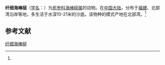 {{Speciesbox
| name = 纤细海棒槌
| status = 
| status_system = 
| image = 
| genus = Paracaudina
| species = delicata
| authority = (Pawson et Liao, 1992)<ref name='id12737'>{{cite web| url =http://www.bioinfo.cn/db05/BjdwSpecies.php?action=view&id=12737| title =纤细海棒槌| work =《中国动物物种编目数据库》| publisher =中国科学院微生物研究所| author =中国科学院动物研究所| accessdate =2009-04-28| deadurl =yes| archiveurl =https://web.archive.org/web/20160305074548/http://www.bioinfo.cn/db05/BjdwSpecies.php?action=view&id=12737| archivedate =2016-03-05}}</ref>
}}

'''纤细海棒槌'''（[[学名|学名]]：{{lang|la|''Paracaudina delicata''}}）为[[尻参科|尻参科]][[海棒槌属|海棒槌属]]的动物。在[[中国大陆|中国大陆]]，分布于[[福建|福建]]、北部湾沿岸等地，多生活于水深10-21米的沙底。该物种的模式产地在北部湾。<ref name='id12737'/>

== 参考文献 ==
{{reflist}}

{{Wikispecies|Paracaudina delicata}}
{{Taxonbar|from=Q2355618}}

[[Category:海棒槌属|纤细海棒槌]]


{{螃蟹小作品}}